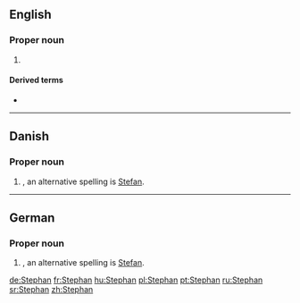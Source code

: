 ==English==

===Proper noun===
{{en-proper noun}}

# {{rfdef|lang=en}}

====Derived terms====
* {{l|en|stephanite}}

----

==Danish==

===Proper noun===
{{head|da|proper noun}}

# {{given name|male|lang=da}}, an alternative spelling is [[Stefan]].

----

==German==

===Proper noun===
{{de-proper noun|m}}

# {{given name|male|lang=de}}, an alternative spelling is [[Stefan]].

[[de:Stephan]]
[[fr:Stephan]]
[[hu:Stephan]]
[[pl:Stephan]]
[[pt:Stephan]]
[[ru:Stephan]]
[[sr:Stephan]]
[[zh:Stephan]]